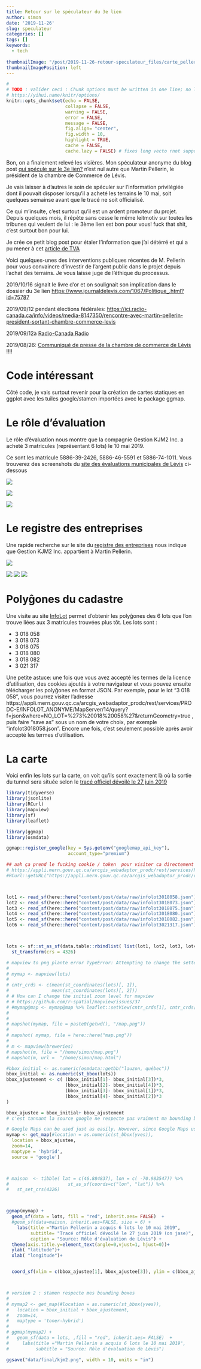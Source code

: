 ```yaml
---
title: Retour sur le spéculateur du 3e lien
author: simon
date: '2019-11-26'
slug: speculateur
categories: []
tags: []
keywords:
  - tech
  
thumbnailImage: "/post/2019-11-26-retour-speculateur_files/carte_pellerin.png" 
thumbnailImagePosition: left      
---
```



```r
#
# TODO : valider ceci : Chunk options must be written in one line; no line breaks are allowed inside chunk options;
# https://yihui.name/knitr/options/
knitr::opts_chunk$set(echo = FALSE, 
                      collapse = FALSE,
                      warning = FALSE,
                      error = FALSE,
                      message = FALSE,
                      fig.align= "center",
                      fig.width = 10,
                      highlight = TRUE,
                      cache = FALSE,
                      cache.lazy = FALSE) # fixes long vecto rnot supported quand on cache des gros éléments https://stackoverflow.com/questions/39417003/long-vectors-not-supported-yet-error-in-rmd-but-not-in-r-script
```



Bon, on a finalement relevé les visières.  Mon spéculateur anonyme du blog post [qui spécule sur le 3e lien?](https://www.simoncoulombe.com/2019/09/profit-3e-lien/) n'est nul autre que Martin Pellerin, le président de la chambre de Commerce de Lévis.  

Je vais laisser à d'autres le soin de spéculer sur l'information privilégiée dont il pouvait disposer lorsqu'il a acheté les terrains le 10 mai, soit quelques semainse avant que le tracé ne soit officialisé.  

Ce qui m'insulte, c'est surtout qu'il est un ardent promoteur du projet.  Depuis quelques mois, il répète sans cesse le même leitmotiv sur toutes les tribunes qui veulent de lui : le 3ème lien est bon pour vous!  fuck that shit, c'est surtout bon pour lui.  

Je crée ce petit blog post pour étaler l'information que j'ai détérré et qui a pu mener à cet [article de TVA](https://www.tvanouvelles.ca/2019/11/24/lachat-dun-terrain-sur-le-site-potentiel-du-3e-lien-souleve-des-questions)


Voici quelques-unes des interventions publiques récentes de M. Pellerin pour vous convaincre d'investir de l'argent public dans le projet depuis l'achat des terrains.  Je vous laisse juge de l'éthique du processus.

2019/10/16 signait le livre d'or et on soulignait son implication dans le dossier du 3e lien [https://www.journaldelevis.com/1067/Politique_.html?id=75787](Journal de Lévis)

2019/09/12 pendant élections fédérales: [https://ici.radio-canada.ca/info/videos/media-8147350/rencontre-avec-martin-pellerin-president-sortant-chambre-commerce-levis](Radio-Canada télé)

2019/09/12à [Radio-Canada Radio](https://www.facebook.com/EncoreMieuxPM/photos/martin-pellerin-pr%C3%A9sident-sortant-de-la-chambre-de-commerce-de-l%C3%A9vis-expose-son-/2137269533040224/)

2019/08/26: [Communiqué de presse de la chambre de commerce de Lévis](https://www.cclevis.ca/2019/08/sondage-leger-le-journal-lcn-sur-letat-des-routes-et-le-troisieme-lien-la-ccl-en-desaccord/) !!!!


# Code intéressant  

Côté code, je vais surtout revenir pour la création de cartes statiques en ggplot avec les tuiles google/stamen importées avec le package ggmap.

# Le rôle d'évaluation  

Le rôle d'évaluation nous montre que la compagnie Gestion KJM2 Inc. a acheté 3 matricules (représentant 6 lots) le 10 mai 2019.  

Ce sont les matricule 5886-39-2426, 5886-46-5591 et 5886-74-1011.  Vous trouverez des screenshots du [site des évaluations municipales de Lévis](https://portail.accescite.net/ProfileGovern/UEL/WEB_UEL_City.aspx?action=search) ci-dessous 


![](/post/2019-11-26-retour-speculateur_files/matricule5886382426-1.png)


![](/post/2019-11-26-retour-speculateur_files/matricule5886465591-1.png)

![](/post/2019-11-26-retour-speculateur_files/matricule5886741011-1.png)


# Le registre des entreprises   

Une rapide recherche sur le site du [registre des entreprises](https://www.registreentreprises.gouv.qc.ca/RQAnonymeGR/GR/GR03/GR03A2_19A_PIU_RechEnt_PC/PageRechSimple.aspx?T1.CodeService=S00436&Clng=F&WT.co_f=22d6bddce821178cec71574825577964) nous indique que Gestion KJM2 Inc. appartient à Martin Pellerin.


![](/post/2019-11-26-retour-speculateur_files/registre_gestion_kjm2_inc-1.png)

![](/post/2019-11-26-retour-speculateur_files/registre_gestion_kjm2_inc-2.png)
![](/post/2019-11-26-retour-speculateur_files/registre_gestion_kjm2_inc-3.png)
![](/post/2019-11-26-retour-speculateur_files/registre_gestion_kjm2_inc-4.png)

# Polyĝones du cadastre  

Une visite au site [InfoLot](https://appli.mern.gouv.qc.ca/Infolot/Info/Licence) permet d'obtenir les polyĝones des 6 lots que l'on trouve liées  aux 3 matricules trouvées plus tôt.    Les lots sont :    

* 3 018 058  
* 3 018 073   
* 3 018 075   
* 3 018 080   
* 3 018 082   
* 3 021 317  


Une petite astuce: une fois que vous avez accepté les termes de la licence d'utilisation, des cookies ajoutés à votre navigateur et vous pouvez ensuite télécharger les polyĝones en format JSON.  Par exemple, pour le lot "3 018 058", vous pourrez visiter l'adresse https://appli.mern.gouv.qc.ca/arcgis_webadaptor_prodc/rest/services/PRODC-E/INFOLOT_ANONYME/MapServer/14/query?f=json&where=NO_LOT=%273%20018%20058%27&returnGeometry=true  , puis faire "save as" sous un nom de votre choix, par exemple  "infolot3018058.json".  Encore une fois, c'est seulement possible après avoir accepté les termes d'utilisation.  


# La carte  


Voici enfin les lots sur la carte, on voit qu'ils sont exactement là où la sortie du tunnel sera située selon le [tracé officiel dévoilé le 27 juin 2019](https://www.journaldequebec.com/2019/06/27/le-3e-lien-entre-quebec-et-levis-sera-un-tunnel)

```r
library(tidyverse)
library(jsonlite)
library(RCurl)
library(mapview)
library(sf)
library(leaflet)

library(ggmap)
library(osmdata)

ggmap::register_google(key = Sys.getenv("googlemap_api_key"),
                       account_type="premium")

## aah ça prend le fucking cookie / token  pour visiter ca directement
# https://appli.mern.gouv.qc.ca/arcgis_webadaptor_prodc/rest/services/PRODC-E/INFOLOT_ANONYME/MapServer/14/query?f=json&where=NO_LOT=%273%20018%20058%27&returnGeometry=true
#RCurl::getURL("https://appli.mern.gouv.qc.ca/arcgis_webadaptor_prodc/rest/services/PRODC-E/INFOLOT_ANONYME/MapServer/14/query?f=json&where=NO_LOT=%273%20018%20058%27&returnGeometry=true")



lot1 <- read_sf(here::here("content/post/data/raw/infolot3018058.json"))
lot2 <- read_sf(here::here("content/post/data/raw/infolot3018073.json"))
lot3 <- read_sf(here::here("content/post/data/raw/infolot3018075.json"))
lot4 <- read_sf(here::here("content/post/data/raw/infolot3018080.json"))
lot5 <- read_sf(here::here("content/post/data/raw/infolot3018082.json"))
lot6 <- read_sf(here::here("content/post/data/raw/infolot3021317.json"))



lots <- sf::st_as_sf(data.table::rbindlist( list(lot1, lot2, lot3, lot4, lot5, lot6))) %>%
  st_transform(crs = 4326)
```


```r

# mapview to png plante error TypeError: Attempting to change the setter of an unconfigurable property.
# 
# mymap <- mapview(lots)
# 
# cntr_crds <- c(mean(st_coordinates(lots)[, 1]),
#                mean(st_coordinates(lots)[, 2]))
# # How can I change the initial zoom level for mapview
# # https://github.com/r-spatial/mapview/issues/37
# #mymap@map <- mymap@map %>% leaflet::setView(cntr_crds[1], cntr_crds[2], zoom = 15)
# 
# 
# mapshot(mymap, file = paste0(getwd(), "/map.png"))
# 
# mapshot( mymap, file = here::here("map.png"))
# 
# m <- mapview(breweries)
# mapshot(m, file = "/home/simon/map.png")
# mapshot(m, url =  "/home/simon/map.html")
```

```r



#bbox_initial <- as.numeric(osmdata::getbb("lauzon, québec"))
bbox_initial <- as.numeric(st_bbox(lots))
bbox_ajustement <- c( (bbox_initial[1]- bbox_initial[3])*3,
                      (bbox_initial[2]- bbox_initial[4])*3,
                      (bbox_initial[3]- bbox_initial[1])*3,
                      (bbox_initial[4]- bbox_initial[2])*3
)

bbox_ajustee = bbox_initial+ bbox_ajustement
# c'est tannant la source google ne respecte pas vraiment ma bounding box.. mais stamen oui

# Google Maps can be used just as easily. However, since Google Maps use a center/zoom specification, their input is a bit different:
mymap <- get_map(#location = as.numeric(st_bbox(yves)),
  location = bbox_ajustee,
  zoom=14,
  maptype = 'hybrid',
  source = 'google')



# maison  <- tibble( lat = c(46.884837), lon = c( -70.983547)) %>% 
#                      st_as_sf(coords=c("lon", "lat")) %>%
#   st_set_crs(4326)



ggmap(mymap) +
  geom_sf(data = lots, fill = "red", inherit.aes= FALSE)  +
  #geom_sf(data=maison, inherit.aes=FALSE, size = 6) + 
    labs(title ="Martin Pellerin a acquis 6 lots le 10 mai 2019",
         subtitle= "Tracé officiel dévoilé le 27 juin 2019 (on jase)",
         caption = "Source: Rôle d'évaluation de Lévis") +
  theme(axis.title.y=element_text(angle=0,vjust=1, hjust=0))+
  ylab( "latitude")+
  xlab( "longitude")+


  coord_sf(xlim = c(bbox_ajustee[1], bbox_ajustee[3]), ylim = c(bbox_ajustee[2],bbox_ajustee[4]))#+# google va chercher trop grand, je recouppe ici 



# version 2 : stamen respecte mes bounding boxes
# 
# mymap2 <- get_map(#location = as.numeric(st_bbox(yves)),
#   location = bbox_initial + bbox_ajustement,
#   zoom=14, 
#   maptype = 'toner-hybrid')
# 
# ggmap(mymap2) +
#   geom_sf(data = lots, ,fill = "red", inherit.aes= FALSE)  +
#     labs(title ="Martin Pellerin a acquis 6 lots le 10 mai 2019",
#          subtitle = "Source: Rôle d'évaluation de Lévis")

```

```r
ggsave("data/final/kjm2.png", width = 10, units = "in")
```

